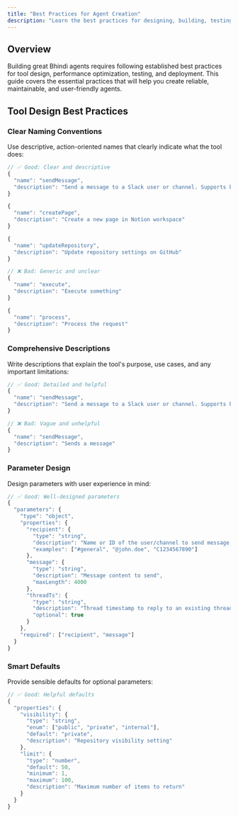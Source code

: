 ```yaml
---
title: "Best Practices for Agent Creation"
description: "Learn the best practices for designing, building, testing, and deploying high-quality Bhindi agents."
---
```


## Overview

Building great Bhindi agents requires following established best practices for tool design, performance optimization, testing, and deployment. This guide covers the essential practices that will help you create reliable, maintainable, and user-friendly agents.

## Tool Design Best Practices

### Clear Naming Conventions

Use descriptive, action-oriented names that clearly indicate what the tool does:

```typescript
// ✅ Good: Clear and descriptive
{
  "name": "sendMessage",
  "description": "Send a message to a Slack user or channel. Supports both direct messages and channel posts. Messages can include text, emojis, and basic formatting. Maximum message length is 4000 characters."
}

{
  "name": "createPage",
  "description": "Create a new page in Notion workspace"
}

{
  "name": "updateRepository",
  "description": "Update repository settings on GitHub"
}

// ❌ Bad: Generic and unclear
{
  "name": "execute",
  "description": "Execute something"
}

{
  "name": "process",
  "description": "Process the request"
}
```

### Comprehensive Descriptions

Write descriptions that explain the tool's purpose, use cases, and any important limitations:

```typescript
// ✅ Good: Detailed and helpful
{
  "name": "sendMessage",
  "description": "Send a message to a Slack user or channel. Supports both direct messages and channel posts. Messages can include text, emojis, and basic formatting. Maximum message length is 4000 characters."
}

// ❌ Bad: Vague and unhelpful
{
  "name": "sendMessage",
  "description": "Sends a message"
}
```

### Parameter Design

Design parameters with user experience in mind:

```typescript
// ✅ Good: Well-designed parameters
{
  "parameters": {
    "type": "object",
    "properties": {
      "recipient": {
        "type": "string",
        "description": "Name or ID of the user/channel to send message to",
        "examples": ["#general", "@john.doe", "C1234567890"]
      },
      "message": {
        "type": "string",
        "description": "Message content to send",
        "maxLength": 4000
      },
      "threadTs": {
        "type": "string",
        "description": "Thread timestamp to reply to an existing thread (optional)",
        "optional": true
      }
    },
    "required": ["recipient", "message"]
  }
}
```

### Smart Defaults

Provide sensible defaults for optional parameters:

```typescript
// ✅ Good: Helpful defaults
{
  "properties": {
    "visibility": {
      "type": "string",
      "enum": ["public", "private", "internal"],
      "default": "private",
      "description": "Repository visibility setting"
    },
    "limit": {
      "type": "number",
      "default": 50,
      "minimum": 1,
      "maximum": 100,
      "description": "Maximum number of items to return"
    }
  }
}
```
